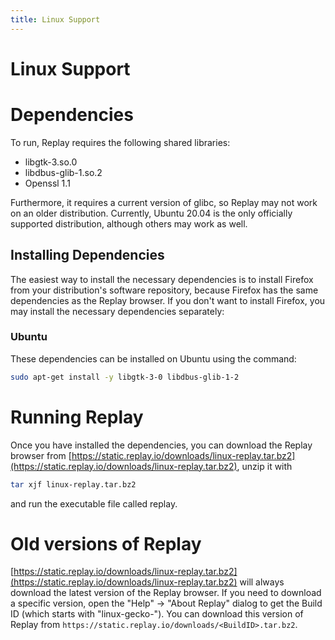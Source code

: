 ```yaml
---
title: Linux Support
---
```

# Linux Support

# Dependencies

To run, Replay requires the following shared libraries:

- libgtk-3.so.0
- libdbus-glib-1.so.2
- Openssl 1.1

Furthermore, it requires a current version of glibc, so Replay may not work on an older distribution. Currently, Ubuntu 20.04 is the only officially supported distribution, although others may work as well.

## Installing Dependencies

The easiest way to install the necessary dependencies is to install Firefox from your distribution's software repository, because Firefox has the same dependencies as the Replay browser. If you don't want to install Firefox, you may install the necessary dependencies separately:

### Ubuntu

These dependencies can be installed on Ubuntu using the command:

```bash
sudo apt-get install -y libgtk-3-0 libdbus-glib-1-2
```

# Running Replay

Once you have installed the dependencies, you can download the Replay browser from [https://static.replay.io/downloads/linux-replay.tar.bz2](https://static.replay.io/downloads/linux-replay.tar.bz2), unzip it with

```bash
tar xjf linux-replay.tar.bz2
```

and run the executable file called replay.

# Old versions of Replay

[https://static.replay.io/downloads/linux-replay.tar.bz2](https://static.replay.io/downloads/linux-replay.tar.bz2) will always download the latest version of the Replay browser. If you need to download a specific version, open the "Help" → "About Replay" dialog to get the Build ID (which starts with "linux-gecko-"). You can download this version of Replay from `https://static.replay.io/downloads/<BuildID>.tar.bz2`.